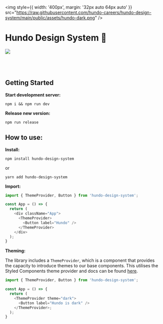 
<Meta title="Docs/Introduction" />

<img
  style={{ width: '400px', margin: '32px auto 64px auto' }}
  src="https://raw.githubusercontent.com/hundo-careers/hundo-design-system/main/public/assets/hundo-dark.png"
/>

# Hundo Design System 🎨
<img src="https://img.shields.io/npm/v/hundo-design-system.svg" />

<br/>
<br/>
<br/>
<br/>


## Getting Started

__Start development server:__
```shell
npm i && npm run dev
```

__Release new version:__
```shell
npm run release
```

## How to use:

__Install:__ 
```shell
npm install hundo-design-system
```

or 

```shell
yarn add hundo-design-system
```

__Import:__ 
```js
import { ThemeProvider, Button } from 'hundo-design-system';

const App = () => {
  return (
    <div className="App">
      <ThemeProvider>
        <Button label="Hundo" />
      </ThemeProvider>
    </div>
  );
}
```

__Theming:__ 

The library includes a `ThemeProvider`, which is a component that provides the capacity to introduce themes to our base components. This utilises the Styled Components theme provider and docs can be found [here](https://styled-components.com/docs/advanced#theming).


```js
import { ThemeProvider, Button } from 'hundo-design-system';

const App = () => {
  return (
    <ThemeProvider theme="dark">
      <Button label="Hundo is dark" />
    </ThemeProvider>;
  );
}
```
